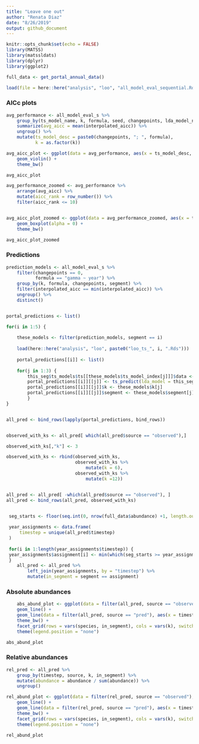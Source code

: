 ```yaml
---
title: "Leave one out"
author: "Renata Diaz"
date: "8/26/2019"
output: github_document
---
```


```r
knitr::opts_chunk$set(echo = FALSE)
library(MATSS)
library(matssldats)
library(dplyr)
library(ggplot2)

full_data <- get_portal_annual_data()

load(file = here::here("analysis", "loo", "all_model_eval_sequential.Rds"))

```


### AICc plots
```r

avg_performance <- all_model_eval_s %>%
    group_by(ts_model_name, k, formula, seed, changepoints, lda_model_name, lda_model_index, ts_model_index) %>%
    summarize(avg_aicc = mean(interpolated_aicc)) %>%
    ungroup() %>%
    mutate(ts_model_desc = paste0(changepoints, "; ", formula),
           k = as.factor(k))

avg_aicc_plot <- ggplot(data = avg_performance, aes(x = ts_model_desc, y = avg_aicc, color = k)) +
    geom_violin() +
    theme_bw()

avg_aicc_plot

avg_performance_zoomed <- avg_performance %>%
    arrange(avg_aicc) %>%
    mutate(aicc_rank = row_number()) %>%
    filter(aicc_rank <= 10)


avg_aicc_plot_zoomed <- ggplot(data = avg_performance_zoomed, aes(x = ts_model_desc, y = avg_aicc, color = k)) +
    geom_boxplot(alpha = 0) +
    theme_bw()

avg_aicc_plot_zoomed

```

### Predictions



```r

prediction_models <- all_model_eval_s %>%
    filter(changepoints == 0,
           formula == "gamma ~ year") %>%
    group_by(k, formula, changepoints, segment) %>%
    filter(interpolated_aicc == min(interpolated_aicc)) %>%
    ungroup() %>%
    distinct()


portal_predictions <- list() 

for(i in 1:5) {
    
    these_models <- filter(prediction_models, segment == i)
    
    load(here::here("analysis", "loo", paste0("loo_ts_", i, ".Rds")))
    
    portal_predictions[[i]] <- list()
    
    for(j in 1:3) {
        this_seg$ts_models$ts[[these_models$ts_model_index[j]]]$data <- left_join(full_data$covariates, this_seg$ts_models$ts[[these_models$ts_model_index[j]]]$data, by = "year")
        portal_predictions[[i]][[j]] <- ts_predict(lda_model = this_seg$lda_models$lda[[these_models$lda_model_index[j]]], ts_model = this_seg$ts_models$ts[[these_models$ts_model_index[j]]], data = full_data , seed = 1977)$prediction
        portal_predictions[[i]][[j]]$k <- these_models$k[j]
        portal_predictions[[i]][[j]]$segment <- these_models$segment[j]
        }
}


all_pred <- bind_rows(lapply(portal_predictions, bind_rows))


observed_with_ks <- all_pred[ which(all_pred$source == "observed"),]

observed_with_ks[,"k"] <- 3

observed_with_ks <- rbind(observed_with_ks,
                          observed_with_ks %>%
                              mutate(k = 6),
                          observed_with_ks %>%
                              mutate(k =12))


all_pred <- all_pred[ -which(all_pred$source == "observed"), ] 
all_pred <- bind_rows(all_pred, observed_with_ks)


 seg_starts <- floor(seq.int(0, nrow(full_data$abundance) +1, length.out = 6))
 
 year_assignments <- data.frame(
     timestep = unique(all_pred$timestep)
 )
 
 for(i in 1:length(year_assignments$timestep)) {
 year_assignments$assignment[i] <- min(which(seg_starts >= year_assignments$timestep[i])) - 1
 }
    all_pred <- all_pred %>%
        left_join(year_assignments, by = "timestep") %>%
        mutate(in_segment = segment == assignment)

```

### Absolute abundances
```r

    abs_abund_plot <- ggplot(data = filter(all_pred, source == "observed"), aes(x = timestep, y = abundance)) +
    geom_line() +
    geom_line(data = filter(all_pred, source == "pred"), aes(x = timestep, y = abundance, color = as.factor(segment))) +
    theme_bw() +
    facet_grid(rows = vars(species, in_segment), cols = vars(k), switch = "y") +
    theme(legend.position = "none")

abs_abund_plot
```

### Relative abundances
```r
rel_pred <- all_pred %>%
    group_by(timestep, source, k, in_segment) %>%
    mutate(abundance = abundance / sum(abundance)) %>%
    ungroup()

rel_abund_plot <- ggplot(data = filter(rel_pred, source == "observed"), aes(x = timestep, y = abundance)) +
    geom_line() +
    geom_line(data = filter(rel_pred, source == "pred"), aes(x = timestep, y = abundance, color = as.factor(segment))) +
    theme_bw() +
    facet_grid(rows = vars(species, in_segment), cols = vars(k), switch = "y") +
    theme(legend.position = "none")

rel_abund_plot
```